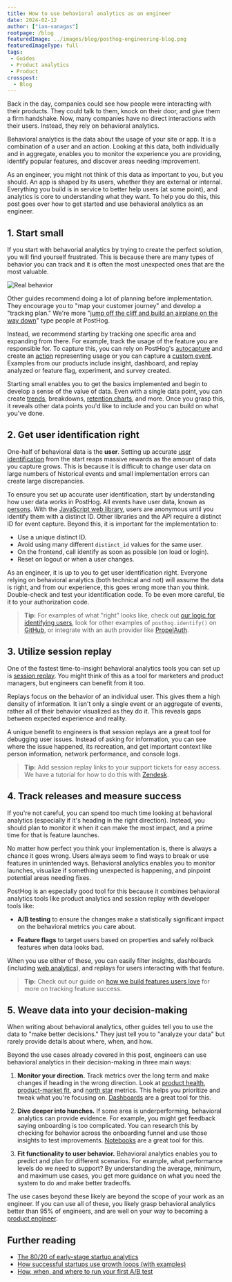 ```yaml
---
title: How to use behavioral analytics as an engineer
date: 2024-02-12
author: ["ian-vanagas"]
rootpage: /blog
featuredImage: ../images/blog/posthog-engineering-blog.png
featuredImageType: full
tags:
 - Guides
 - Product analytics
 - Product
crosspost:
  - Blog
---
```



Back in the day, companies could see how people were interacting with their products. They could talk to them, knock on their door, and give them a firm handshake. Now, many companies have no direct interactions with their users. Instead, they rely on behavioral analytics. 

Behavioral analytics is the data about the usage of your site or app. It is a combination of a user and an action. Looking at this data, both individually and in aggregate, enables you to monitor the experience you are providing, identify popular features, and discover areas needing improvement.

As an engineer, you might not think of this data as important to you, but you should. An app is shaped by its users, whether they are external or internal. Everything you build is in service to better help users (at some point), and analytics is core to understanding what they want. To help you do this, this post goes over how to get started and use behavioral analytics as an engineer. 

## 1. Start small

If you start with behavorial analytics by trying to create the perfect solution, you will find yourself frustrated. This is because there are many types of behavior you can track and it is often the most unexpected ones that are the most valuable.

![Real behavior](../images/product-engineers/behavioral-analytics/real_behavior.png)

Other guides recommend doing a lot of planning before implementation. They encourage you to "map your customer journey" and develop a "tracking plan." We're more "[jump off the cliff and build an airplane on the way down](https://twitter.com/reidhoffman/status/1481071139221049345?lang=en)" type people at PostHog.  

Instead, we recommend starting by tracking one specific area and expanding from there. For example, track the usage of the feature you are responsible for. To capture this, you can rely on PostHog's [autocapture](/docs/product-analytics/autocapture) and create an [action](/docs/data/actions) representing usage or you can capture a [custom event](/docs/getting-started/send-events#2-capture-custom-events). Examples from our products include insight, dashboard, and replay analyzed or feature flag, experiment, and survey created. 

Starting small enables you to get the basics implemented and begin to develop a sense of the value of data. Even with a single data point, you can create [trends](/docs/product-analytics/trends), breakdowns, [retention charts](/docs/product-analytics/retention), and more. Once you grasp this, it reveals other data points you'd like to include and you can build on what you've done.

## 2. Get user identification right

One-half of behavioral data is the **user**. Setting up accurate [user identification](/docs/getting-started/identify-users) from the start reaps massive rewards as the amount of data you capture grows. This is because it is difficult to change user data on large numbers of historical events and small implementation errors can create large discrepancies.

To ensure you set up accurate user identification, start by understanding how user data works in PostHog. All events have user data, known as [persons](/docs/data/persons). With the [JavaScript web library](/docs/libraries/js), users are anonymous until you identify them with a distinct ID. Other libraries and the API require a distinct ID for event capture. Beyond this, it is important for the implementation to:

- Use a unique distinct ID.
- Avoid using many different `distinct_id` values for the same user.
- On the frontend, call identify as soon as possible (on load or login).
- Reset on logout or when a user changes.

As an engineer, it is up to you to get user identification right. Everyone relying on behavioral analytics (both technical and not) will assume the data is right, and from our experience, this goes wrong more than you think. Double-check and test your identification code. To be even more careful, tie it to your authorization code.

> **Tip:** For examples of what "right" looks like, check out [our logic for identifying users](https://github.com/PostHog/posthog/blob/6b258dcaf67c03d31b72a3916a72fc893f0c883a/frontend/src/scenes/userLogic.ts#L124), look for other examples of `posthog.identify()` on [GitHub](https://github.com/search?q=posthog.identify+NOT+language%3APHP+NOT+language%3APython&type=code), or integrate with an auth provider like [PropelAuth](https://www.propelauth.com/post/posthog-propelauth).

## 3. Utilize session replay

One of the fastest time-to-insight behavioral analytics tools you can set up is [session replay](/session-replay). You might think of this as a tool for marketers and product managers, but engineers can benefit from it too.

Replays focus on the behavior of an individual user. This gives them a high density of information. It isn't only a single event or an aggregate of events, rather all of their behavior visualized as they do it. This reveals gaps between expected experience and reality. 

<ProductScreenshot
  imageLight={ReplayLight} 
  imageDark={ReplayDark} 
  alt="Session replay in PostHog" 
  classes="rounded"
/>

A unique benefit to engineers is that session replays are a great tool for debugging user issues. Instead of asking for information, you can see where the issue happened, its recreation, and get important context like person information, network performance, and console logs.

> **Tip:** Add session replay links to your support tickets for easy access. We have a tutorial for how to do this with [Zendesk](/tutorials/zendesk-session-replays).

## 4. Track releases and measure success

If you're not careful, you can spend too much time looking at behavioral analytics (especially if it's heading in the right direction). Instead, you should plan to monitor it when it can make the most impact, and a prime time for that is feature launches.

No matter how perfect you think your implementation is, there is always a chance it goes wrong. Users always seem to find ways to break or use features in unintended ways. Behavioral analytics enables you to monitor launches, visualize if something unexpected is happening, and pinpoint potential areas needing fixes. 

PostHog is an especially good tool for this because it combines behavioral analytics tools like product analytics and session replay with developer tools like:

- **A/B testing** to ensure the changes make a statistically significant impact on the behavioral metrics you care about.

- **Feature flags** to target users based on properties and safely rollback features when data looks bad.

When you use either of these, you can easily filter insights, dashboards (including [web analytics](/docs/web-analytics)), and replays for users interacting with that feature.

> **Tip:** Check out our guide on [how we build features users love](/product-engineers/measuring-feature-success) for more on tracking feature success.

## 5. Weave data into your decision-making

When writing about behavioral analytics, other guides tell you to use the data to "make better decisions." They just tell you to "analyze your data" but rarely provide details about where, when, and how. 

Beyond the use cases already covered in this post, engineers can use behavioral analytics in their decision-making in three main ways:

1. **Monitor your direction.** Track metrics over the long term and make changes if heading in the wrong direction. Look at [product health](/product-engineers/product-health-metrics), [product-market fit](/founders/measure-product-market-fit), and [north star](/founders/north-star-metrics) metrics. This helps you prioritize and tweak what you're focusing on. [Dashboards](/templates?filter=type&value=dashboard) are a great tool for this.  

2. **Dive deeper into hunches.** If some area is underperforming, behavioral analytics can provide evidence. For example, you might get feedback saying onboarding is too complicated. You can research this by checking for behavior across the onboarding funnel and use those insights to test improvements. [Notebooks](/docs/notebooks) are a great tool for this.

3. **Fit functionality to user behavior.** Behavioral analytics enables you to predict and plan for different scenarios. For example, what performance levels do we need to support? By understanding the average, minimum, and maximum use cases, you get more guidance on what you need the system to do and make better tradeoffs.

The use cases beyond these likely are beyond the scope of your work as an engineer. If you can use all of these, you likely grasp behavioral analytics better than 95% of engineers, and are well on your way to becoming a [product engineer](/blog/what-is-a-product-engineer).

## Further reading

- [The 80/20 of early-stage startup analytics](/founders/early-stage-analytics)
- [How successful startups use growth loops (with examples)](/product-engineers/growth-loops)
- [How, when, and where to run your first A/B test](/product-engineers/how-to-do-ab-testing)